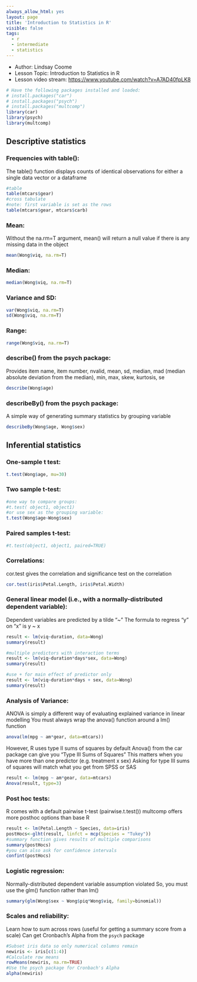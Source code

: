 ```yaml
---
always_allow_html: yes
layout: page
title: 'Introduction to Statistics in R'
visible: false
tags:
  - r
  - intermediate
  - statistics
---
```


* Author: Lindsay Coome
* Lesson Topic: Introduction to Statistics in R
* Lesson video stream: <https://www.youtube.com/watch?v=A7AD40fpLK8>


```r
# Have the following packages installed and loaded:
# install.packages("car")
# install.packages("psych")
# install.packages("multcomp")
library(car)
library(psych)
library(multcomp)
```

## Descriptive statistics
### Frequencies with table():
The table() function displays counts of identical observations for either a single data vector or a dataframe

```r
#table
table(mtcars$gear)
#cross tabulate
#note: first variable is set as the rows
table(mtcars$gear, mtcars$carb)
```


### Mean:
Without the na.rm=T argument, mean() will return a null value if there is any missing data in the object

```r
mean(Wong$viq, na.rm=T)
```

### Median:

```r
median(Wong$viq, na.rm=T)
```

### Variance and SD:

```r
var(Wong$viq, na.rm=T)
sd(Wong$viq, na.rm=T)
```

### Range: 

```r
range(Wong$viq, na.rm=T)
```

### describe() from the psych package:
Provides item name, item number, nvalid, mean, sd, median, mad (median absolute deviation from the median), min, max, skew, kurtosis, se

```r
describe(Wong$age)
```


### describeBy() from the psych package:
A simple way of generating summary statistics by grouping variable

```r
describeBy(Wong$age, Wong$sex)
```

## Inferential statistics
### One-sample t test:

```r
t.test(Wong$age, mu=30)
```

### Two sample t-test:

```r
#one way to compare groups:
#t.test( object1, object1)
#or use sex as the grouping variable:
t.test(Wong$age~Wong$sex)
```

### Paired samples t-test:

```r
#t.test(object1, object1, paired=TRUE)
```

### Correlations:
cor.test gives the correlation and significance test on the correlation

```r
cor.test(iris$Petal.Length, iris$Petal.Width)
```

### General linear model (i.e., with a normally-distributed dependent variable):
Dependent variables are predicted by a tilde “~” 
The formula to regress “y” on “x” is y ~ x

```r
result <- lm(viq~duration, data=Wong)
summary(result)

#multiple predictors with interaction terms
result <- lm(viq~duration*days*sex, data=Wong)
summary(result)

#use + for main effect of predictor only
result <- lm(viq~duration*days + sex, data=Wong)
summary(result)
```

### Analysis of Variance:
ANOVA is simply a different way of evaluating explained variance in linear modelling
You must always wrap the anova() function around a lm() function

```r
anova(lm(mpg ~ am*gear, data=mtcars))
```

However, R uses type II sums of squares by default
Anova() from the car package can give you “Type III Sums of Squares” 
This matters when you have more than one predictor (e.g. treatment x sex)
Asking for type III sums of squares will match what you get from SPSS or SAS

```r
result <- lm(mpg ~ am*gear, data=mtcars)
Anova(result, type=3)
```

### Post hoc tests:
R comes with a default pairwise t-test (pairwise.t.test())
multcomp offers more posthoc options than base R

```r
result <- lm(Petal.Length ~ Species, data=iris)
postHocs<-glht(result, linfct = mcp(Species = "Tukey"))
#summary function gives results of multiple comparisons
summary(postHocs)
#you can also ask for confidence intervals
confint(postHocs)
```

### Logistic regression:
Normally-distributed dependent variable assumption violated
So, you must use the glm() function rather than lm()

```r
summary(glm(Wong$sex ~ Wong$piq*Wong$viq, family=binomial))
```

### Scales and reliability:
Learn how to sum across rows (useful for getting a summary score from a scale)
Can get Cronbach's Alpha from the ```psych``` package

```r
#Subset iris data so only numerical columns remain
newiris <- iris[c(1:4)]
#Calculate row means
rowMeans(newiris, na.rm=TRUE)
#Use the psych package for Cronbach's Alpha
alpha(newiris)
```









